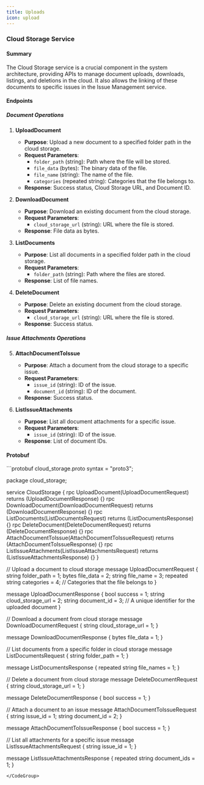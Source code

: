 ```yaml
---
title: Uploads
icon: upload
---
```


### Cloud Storage Service

#### Summary

The Cloud Storage service is a crucial component in the system architecture, providing APIs to manage document uploads, downloads, listings, and deletions in the cloud. It also allows the linking of these documents to specific issues in the Issue Management service.

#### Endpoints

##### Document Operations

1. **UploadDocument**
    - **Purpose**: Upload a new document to a specified folder path in the cloud storage.
    - **Request Parameters**:
        - `folder_path` (string): Path where the file will be stored.
        - `file_data` (bytes): The binary data of the file.
        - `file_name` (string): The name of the file.
        - `categories` (repeated string): Categories that the file belongs to.
    - **Response**: Success status, Cloud Storage URL, and Document ID.

2. **DownloadDocument**
    - **Purpose**: Download an existing document from the cloud storage.
    - **Request Parameters**:
        - `cloud_storage_url` (string): URL where the file is stored.
    - **Response**: File data as bytes.

3. **ListDocuments**
    - **Purpose**: List all documents in a specified folder path in the cloud storage.
    - **Request Parameters**:
        - `folder_path` (string): Path where the files are stored.
    - **Response**: List of file names.

4. **DeleteDocument**
    - **Purpose**: Delete an existing document from the cloud storage.
    - **Request Parameters**:
        - `cloud_storage_url` (string): URL where the file is stored.
    - **Response**: Success status.

##### Issue Attachments Operations

5. **AttachDocumentToIssue**
    - **Purpose**: Attach a document from the cloud storage to a specific issue.
    - **Request Parameters**:
        - `issue_id` (string): ID of the issue.
        - `document_id` (string): ID of the document.
    - **Response**: Success status.

6. **ListIssueAttachments**
    - **Purpose**: List all document attachments for a specific issue.
    - **Request Parameters**:
        - `issue_id` (string): ID of the issue.
    - **Response**: List of document IDs.

#### Protobuf

<CodeGroup>
```protobuf cloud_storage.proto
syntax = "proto3";

package cloud_storage;

service CloudStorage {
  rpc UploadDocument(UploadDocumentRequest) returns (UploadDocumentResponse) {}
  rpc DownloadDocument(DownloadDocumentRequest) returns (DownloadDocumentResponse) {}
  rpc ListDocuments(ListDocumentsRequest) returns (ListDocumentsResponse) {}
  rpc DeleteDocument(DeleteDocumentRequest) returns (DeleteDocumentResponse) {}
  rpc AttachDocumentToIssue(AttachDocumentToIssueRequest) returns (AttachDocumentToIssueResponse) {}
  rpc ListIssueAttachments(ListIssueAttachmentsRequest) returns (ListIssueAttachmentsResponse) {}
}

// Upload a document to cloud storage
message UploadDocumentRequest {
  string folder_path = 1;
  bytes file_data = 2;
  string file_name = 3;
  repeated string categories = 4;  // Categories that the file belongs to
}

message UploadDocumentResponse {
  bool success = 1;
  string cloud_storage_url = 2;
  string document_id = 3;  // A unique identifier for the uploaded document
}

// Download a document from cloud storage
message DownloadDocumentRequest {
  string cloud_storage_url = 1;
}

message DownloadDocumentResponse {
  bytes file_data = 1;
}

// List documents from a specific folder in cloud storage
message ListDocumentsRequest {
  string folder_path = 1;
}

message ListDocumentsResponse {
  repeated string file_names = 1;
}

// Delete a document from cloud storage
message DeleteDocumentRequest {
  string cloud_storage_url = 1;
}

message DeleteDocumentResponse {
  bool success = 1;
}

// Attach a document to an issue
message AttachDocumentToIssueRequest {
  string issue_id = 1;
  string document_id = 2;
}

message AttachDocumentToIssueResponse {
  bool success = 1;
}

// List all attachments for a specific issue
message ListIssueAttachmentsRequest {
  string issue_id = 1;
}

message ListIssueAttachmentsResponse {
  repeated string document_ids = 1;
}

```
</CodeGroup>